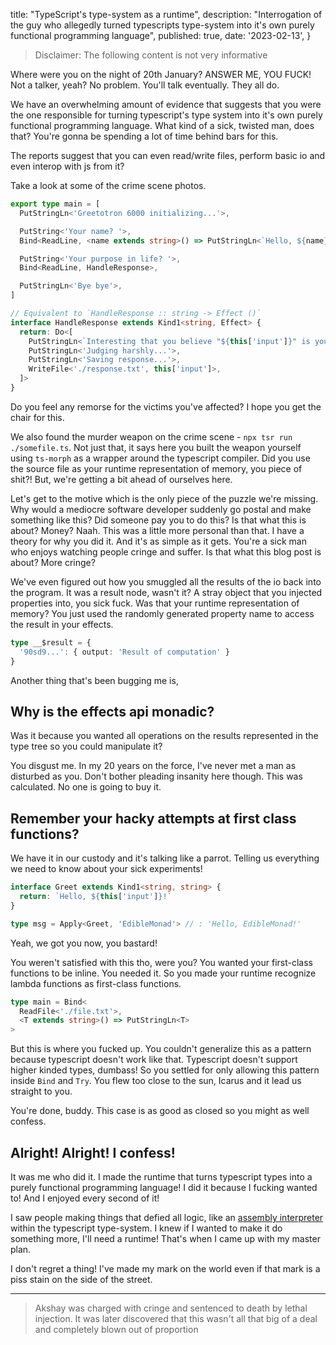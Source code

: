   title: "TypeScript's type-system as a runtime",
  description: "Interrogation of the guy who allegedly turned typescripts type-system into it's own purely functional programming language",
  published: true,
  date: '2023-02-13',
}

> Disclaimer: The following content is not very informative

Where were you on the night of 20th January? ANSWER ME, YOU FUCK!
Not a talker, yeah? No problem. You'll talk eventually. They all do.

We have an overwhelming amount of evidence that suggests that you were the one responsible for turning typescript's type system into it's own purely functional programming language.
What kind of a sick, twisted man, does that?
You're gonna be spending a lot of time behind bars for this.

The reports suggest that you can even read/write files, perform basic io and even interop with js from it?

Take a look at some of the crime scene photos.

```typescript
export type main = [
  PutStringLn<'Greetotron 6000 initializing...'>,

  PutString<'Your name? '>,
  Bind<ReadLine, <name extends string>() => PutStringLn<`Hello, ${name}`>>,

  PutString<'Your purpose in life? '>,
  Bind<ReadLine, HandleResponse>,

  PutStringLn<'Bye bye'>,
]

// Equivalent to `HandleResponse :: string -> Effect ()`
interface HandleResponse extends Kind1<string, Effect> {
  return: Do<[
    PutStringLn<`Interesting that you believe "${this['input']}" is your purpose. Hmmmm...`>,
    PutStringLn<'Judging harshly...'>,
    PutStringLn<'Saving response...'>,
    WriteFile<'./response.txt', this['input']>,
  ]>
}
```

Do you feel any remorse for the victims you've affected? I hope you get the chair for this.


We also found the murder weapon on the crime scene - `npx tsr run ./somefile.ts`.
Not just that, it says here you built the weapon yourself using `ts-morph` as a wrapper around the typescript compiler.
Did you use the source file as your runtime representation of memory, you piece of shit?!
But, we're getting a bit ahead of ourselves here.

Let's get to the motive which is the only piece of the puzzle we're missing.
Why would a mediocre software developer suddenly go postal and make something like this?
Did someone pay you to do this? Is that what this is about? Money?
Naah. This was a little more personal than that.
I have a theory for why you did it. And it's as simple as it gets.
You're a sick man who enjoys watching people cringe and suffer. Is that what this blog post is about? More cringe?

We've even figured out how you smuggled all the results of the io back into the program.
It was a result node, wasn't it? A stray object that you injected properties into, you sick fuck.
Was that your runtime representation of memory? You just used the randomly generated property name to access the result in your effects.

```typescript
type __$result = {
  '90sd9...': { output: 'Result of computation' }
}
```




Another thing that's been bugging me is,

## Why is the effects api monadic?

Was it because you wanted all operations on the results represented in the type tree so you could manipulate it?

You disgust me. In my 20 years on the force, I've never met a man as disturbed as you.
Don't bother pleading insanity here though. This was calculated. No one is going to buy it.


## Remember your hacky attempts at first class functions?

We have it in our custody and it's talking like a parrot.
Telling us everything we need to know about your sick experiments!

```typescript
interface Greet extends Kind1<string, string> {
  return: `Hello, ${this['input']}!`
}

type msg = Apply<Greet, 'EdibleMonad'> // : 'Hello, EdibleMonad!'
```

Yeah, we got you now, you bastard!

You weren't satisfied with this tho, were you?
You wanted your first-class functions to be inline. You needed it.
So you made your runtime recognize lambda functions as first-class functions.

```typescript
type main = Bind<
  ReadFile<'./file.txt'>,
  <T extends string>() => PutStringLn<T>
>
```

But this is where you fucked up. You couldn't generalize this as a pattern because typescript doesn't work like that.
Typescript doesn't support higher kinded types, dumbass!
So you settled for only allowing this pattern inside `Bind` and `Try`.
You flew too close to the sun, Icarus and it lead us straight to you.



You're done, buddy. This case is as good as closed so you might as well confess.

## Alright! Alright! I confess!

It was me who did it. I made the runtime that turns typescript types into a purely functional programming language!
I did it because I fucking wanted to! And I enjoyed every second of it!

I saw people making things that defied all logic, like an [assembly interpreter](https://github.com/judehunter/ts-asm) within the typescript type-system.
I knew if I wanted to make it do something more, I'll need a runtime! That's when I came up with my master plan.

I don't regret a thing! I've made my mark on the world even if that mark is a piss stain on the side of the street.

---

> Akshay was charged with cringe and sentenced to death by lethal injection. It was later discovered that this wasn't all that big of a deal and completely blown out of proportion

